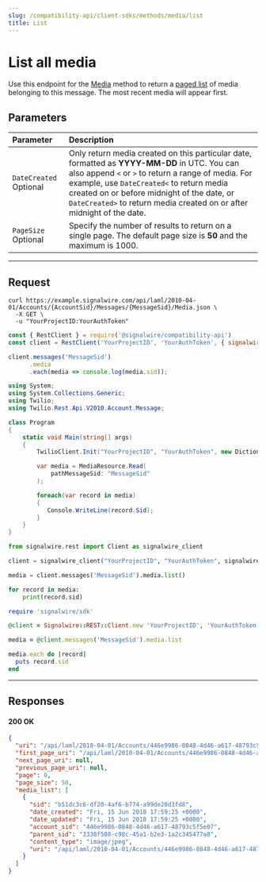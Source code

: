 ```yaml
---
slug: /compatibility-api/client-sdks/methods/media/list
title: List
---
```


# List all media

Use this endpoint for the [Media](./index.mdx) method to return a [paged list](/docs/rest/compatibility-api/overview/paging.mdx) 
of media belonging to this message.
The most recent media will appear first.

## Parameters

| Parameter                                                | Description                                                                                                                                                                                                                                                                                                              |
| :------------------------------------------------------- | :----------------------------------------------------------------------------------------------------------------------------------------------------------------------------------------------------------------------------------------------------------------------------------------------------------------------- |
| `DateCreated` <span className="optional-arg">Optional</span> | Only return media created on this particular date, formatted as **YYYY-MM-DD** in UTC. You can also append `<` or `>` to return a range of media. For example, use `DateCreated<` to return media created on or before midnight of the date, or `DateCreated>` to return media created on or after midnight of the date. |
| `PageSize` <span className="optional-arg">Optional</span>    | Specify the number of results to return on a single page. The default page size is **50** and the maximum is 1000.                                                                                                                                                                                                       |

---

## Request

<Tabs groupId="compatibility-sdks">

<TabItem value="shell" label="cURL">

```shell
curl https://example.signalwire.com/api/laml/2010-04-01/Accounts/{AccountSid}/Messages/{MessageSid}/Media.json \
  -X GET \
  -u "YourProjectID:YourAuthToken"
```

</TabItem>

<TabItem value="node" label="Node.js">

```javascript
const { RestClient } = require('@signalwire/compatibility-api')
const client = RestClient('YourProjectID', 'YourAuthToken', { signalwireSpaceUrl: 'example.signalwire.com' })

client.messages('MessageSid')
      .media
      .each(media => console.log(media.sid));
```

</TabItem>

<TabItem value="csharp" label="C#">

```csharp
using System;
using System.Collections.Generic;
using Twilio;
using Twilio.Rest.Api.V2010.Account.Message;

class Program
{
    static void Main(string[] args)
    {
        TwilioClient.Init("YourProjectID", "YourAuthToken", new Dictionary<string, object> { ["signalwireSpaceUrl"] = "{SPACE}.signalwire.com" });

        var media = MediaResource.Read(
            pathMessageSid: "MessageSid"
        );

        foreach(var record in media)
        {
           Console.WriteLine(record.Sid);
        }
    }
}
```

</TabItem>

<TabItem value="python" label="Python">

```python
from signalwire.rest import Client as signalwire_client

client = signalwire_client("YourProjectID", "YourAuthToken", signalwire_space_url = 'example.signalwire.com')

media = client.messages('MessageSid').media.list()

for record in media:
    print(record.sid)
```

</TabItem>

<TabItem value="ruby" label="Ruby">

```ruby
require 'signalwire/sdk'

@client = Signalwire::REST::Client.new 'YourProjectID', 'YourAuthToken', signalwire_space_url: "example.signalwire.com"

media = @client.messages('MessageSid').media.list

media.each do |record|
  puts record.sid
end
```

</TabItem>

</Tabs>

---

## Responses

<h4><span class="badge badge--success">200</span> OK</h4>

```json
{
  "uri": "/api/laml/2010-04-01/Accounts/446e9986-0848-4d46-a617-48793c5f5e07/Messages/3338f508-c98c-45a1-b2e3-1a2c345477a8/Media?Page=0&PageSize=50",
  "first_page_uri": "/api/laml/2010-04-01/Accounts/446e9986-0848-4d46-a617-48793c5f5e07/Messages/3338f508-c98c-45a1-b2e3-1a2c345477a8/Media?Page=0&PageSize=50",
  "next_page_uri": null,
  "previous_page_uri": null,
  "page": 0,
  "page_size": 50,
  "media_list": [
    {
      "sid": "b51dc3c6-df20-4af6-b774-a99de20d3fd8",
      "date_created": "Fri, 15 Jun 2018 17:59:25 +0000",
      "date_updated": "Fri, 15 Jun 2018 17:59:25 +0000",
      "account_sid": "446e9986-0848-4d46-a617-48793c5f5e07",
      "parent_sid": "3338f508-c98c-45a1-b2e3-1a2c345477a8",
      "content_type": "image/jpeg",
      "uri": "/api/laml/2010-04-01/Accounts/446e9986-0848-4d46-a617-48793c5f5e07/Messages/3338f508-c98c-45a1-b2e3-1a2c345477a8/Media/b51dc3c6-df20-4af6-b774-a99de20d3fd8.json"
    }
  ]
}
```
